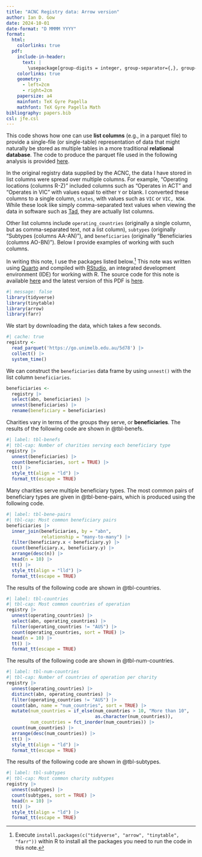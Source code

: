 ```yaml
---
title: "ACNC Registry data: Arrow version"
author: Ian D. Gow
date: 2024-10-01
date-format: "D MMMM YYYY"
format:
  html:
    colorlinks: true
  pdf: 
    include-in-header:
      text: |
        \usepackage[group-digits = integer, group-separator={,}, group-minimum-digits = 4]{siunitx}
    colorlinks: true
    geometry:
      - left=2cm
      - right=2cm
    papersize: a4
    mainfont: TeX Gyre Pagella
    mathfont: TeX Gyre Pagella Math
bibliography: papers.bib
csl: jfe.csl
---
```


This code shows how one can use **list columns** (e.g., in a parquet file) to provide a single-file (or single-table) representation of data that might naturally be stored as multiple tables in a more traditional **relational database**.
The code to produce the parquet file used in the following analysis is provided [here](https://github.com/iangow/acnc/blob/main/create_registry.R).

In the original registry data supplied by the ACNC, the data I have stored in list columns were spread over multiple columns.
For example, "Operating locations (columns R-Z)" included columns such as "Operates in ACT" and "Operates in VIC" with values equal to either `Y` or blank.
I converted these columns to a single column, `states`, with values such as `VIC` or `VIC, NSW`.
While these look like simply comma-separated text values when viewing the data in software such as [Tad](https://www.tadviewer.com), they are actually list columns.

Other list columns include `operating_countries` (originally a single column, but as comma-separated text, not a list column), `subtypes` (originally "Subtypes (columns AA-AN)"), and `beneficiaries` (originally "Beneficiaries (columns AO-BN)").
Below I provide examples of working with such columns.

In writing this note, I use the packages listed below.^[Execute `install.packages(c("tidyverse", "arrow", "tinytable", "farr"))` within R to install all the packages you need to run the code in this note.]
This note was written using [Quarto](https://quarto.org) and compiled with [RStudio](https://posit.co/products/open-source/rstudio/), an integrated development environment (IDE) for working with R.
The source code for this note is available [here](https://raw.githubusercontent.com/iangow/notes/main/acnc_registry_arrow.qmd) and the latest version of this PDF is [here](https://raw.githubusercontent.com/iangow/notes/main/acnc_registry_arrow.pdf).

```r
#| message: false
library(tidyverse)
library(tinytable)
library(arrow)
library(farr)
```

We start by downloading the data, which takes a few seconds.

```r
#| cache: true
registry <-
  read_parquet('https://go.unimelb.edu.au/5d78') |>
  collect() |>
  system_time()
```

We can construct the `beneficiaries` data frame by using `unnest()` with the list column `beneficiaries`.

```r
beneficiaries <-
  registry |>
  select(abn, beneficiaries) |>
  unnest(beneficiaries) |>
  rename(beneficiary = beneficiaries)
```

Charities vary in terms of the groups they serve, or **beneficiaries**.
The results of the following code are shown in @tbl-benefs.

```r
#| label: tbl-benefs
#| tbl-cap: Number of charities serving each beneficiary type
registry |>
  unnest(beneficiaries) |>
  count(beneficiaries, sort = TRUE) |>
  tt() |>
  style_tt(align = "ld") |>
  format_tt(escape = TRUE) 
```

Many charities serve multiple beneficiary types.
The most common pairs of beneficiary types are given in @tbl-bene-pairs, which is produced using the following code.

```r
#| label: tbl-bene-pairs
#| tbl-cap: Most common beneficiary pairs
beneficiaries |>
  inner_join(beneficiaries, by = "abn",
             relationship = "many-to-many") |>
  filter(beneficiary.x < beneficiary.y) |>
  count(beneficiary.x, beneficiary.y) |>
  arrange(desc(n)) |>
  head(n = 10) |>
  tt() |>
  style_tt(align = "lld") |>
  format_tt(escape = TRUE)
```

The results of the following code are shown in @tbl-countries.

```r
#| label: tbl-countries
#| tbl-cap: Most common countries of operation
registry |>
  unnest(operating_countries) |>
  select(abn, operating_countries) |>
  filter(operating_countries != "AUS") |>
  count(operating_countries, sort = TRUE) |>
  head(n = 10) |>
  tt() |>
  format_tt(escape = TRUE)
```


The results of the following code are shown in @tbl-num-countries.

```r
#| label: tbl-num-countries
#| tbl-cap: Number of countries of operation per charity
registry |>
  unnest(operating_countries) |>
  distinct(abn, operating_countries) |>
  filter(operating_countries != "AUS") |>
  count(abn, name = "num_countries", sort = TRUE) |>
  mutate(num_countries = if_else(num_countries > 10, "More than 10", 
                                 as.character(num_countries)),
         num_countries = fct_inorder(num_countries)) |>
  count(num_countries) |>
  arrange(desc(num_countries)) |>
  tt() |>
  style_tt(align = "ld") |>
  format_tt(escape = TRUE) 
```

The results of the following code are shown in @tbl-subtypes.

```r
#| label: tbl-subtypes
#| tbl-cap: Most common charity subtypes
registry |>
  unnest(subtypes) |>
  count(subtypes, sort = TRUE) |>
  head(n = 10) |>
  tt() |>
  style_tt(align = "ld") |>
  format_tt(escape = TRUE)
```
